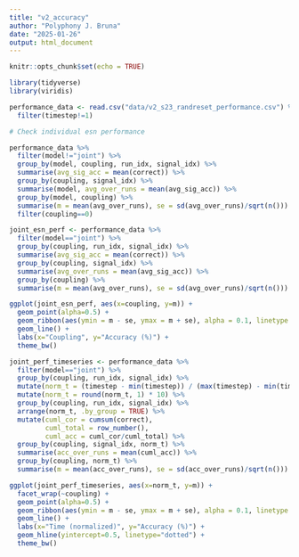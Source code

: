 ```yaml
---
title: "v2_accuracy"
author: "Polyphony J. Bruna"
date: "2025-01-26"
output: html_document
---
```


```r
knitr::opts_chunk$set(echo = TRUE)
```

```r
library(tidyverse)
library(viridis)
```

```r
performance_data <- read.csv("data/v2_s23_randreset_performance.csv") %>%
  filter(timestep!=1)
```

```r
# Check individual esn performance

performance_data %>%
  filter(model!="joint") %>%
  group_by(model, coupling, run_idx, signal_idx) %>%
  summarise(avg_sig_acc = mean(correct)) %>%
  group_by(coupling, signal_idx) %>%
  summarise(model, avg_over_runs = mean(avg_sig_acc)) %>%
  group_by(model, coupling) %>%
  summarise(m = mean(avg_over_runs), se = sd(avg_over_runs)/sqrt(n())) %>%
  filter(coupling==0)
```

```r
joint_esn_perf <- performance_data %>% 
  filter(model=="joint") %>%
  group_by(coupling, run_idx, signal_idx) %>%
  summarise(avg_sig_acc = mean(correct)) %>%
  group_by(coupling, signal_idx) %>%
  summarise(avg_over_runs = mean(avg_sig_acc)) %>%
  group_by(coupling) %>%
  summarise(m = mean(avg_over_runs), se = sd(avg_over_runs)/sqrt(n()))

ggplot(joint_esn_perf, aes(x=coupling, y=m)) +
  geom_point(alpha=0.5) +
  geom_ribbon(aes(ymin = m - se, ymax = m + se), alpha = 0.1, linetype = 0) +
  geom_line() +
  labs(x="Coupling", y="Accuracy (%)") +
  theme_bw()
```

```r
joint_perf_timeseries <- performance_data %>%
  filter(model=="joint") %>%
  group_by(coupling, run_idx, signal_idx) %>%
  mutate(norm_t = (timestep - min(timestep)) / (max(timestep) - min(timestep))) %>%
  mutate(norm_t = round(norm_t, 1) * 10) %>%
  group_by(coupling, run_idx, signal_idx) %>%
  arrange(norm_t, .by_group = TRUE) %>%
  mutate(cuml_cor = cumsum(correct),
         cuml_total = row_number(),
         cuml_acc = cuml_cor/cuml_total) %>%
  group_by(coupling, signal_idx, norm_t) %>%
  summarise(acc_over_runs = mean(cuml_acc)) %>%
  group_by(coupling, norm_t) %>%
  summarise(m = mean(acc_over_runs), se = sd(acc_over_runs)/sqrt(n()))

ggplot(joint_perf_timeseries, aes(x=norm_t, y=m)) +
  facet_wrap(~coupling) +
  geom_point(alpha=0.5) +
  geom_ribbon(aes(ymin = m - se, ymax = m + se), alpha = 0.1, linetype = 0) +
  geom_line() +
  labs(x="Time (normalized)", y="Accuracy (%)") +
  geom_hline(yintercept=0.5, linetype="dotted") +
  theme_bw()
```


